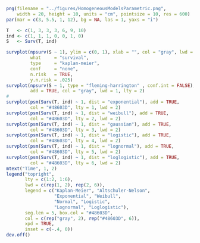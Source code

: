 ```r

png(filename = "../figures/HomogeneousModelsParametric.png", 
    width = 20, height = 10, units = "cm", pointsize = 10, res = 600)
par(mar = c(3, 5.5, 1, 12), bg = NA, las = 1, yaxs = "i")

T   <- c(1, 3, 3, 3, 6, 9, 10)
ind <- c(1, 1, 1, 0, 0, 1, 0)
S   <- Surv(T, ind)

survplot(npsurv(S ~ 1), ylim = c(0, 1), xlab = "", col = "gray", lwd = 1, lty = 1,  
         what     = "survival", 
         type     = "kaplan-meier", 
         conf     = "none", 
         n.risk   = TRUE, 
         y.n.risk = .025)
survplot(npsurv(S ~ 1, type = "fleming-harrington" , conf.int = FALSE), 
         add = TRUE, col = "gray", lwd = 1, lty = 2)
# 
survplot(psm(Surv(T, ind) ~ 1, dist = "exponential"), add = TRUE, 
         col = "#48603D", lty = 1, lwd = 2)
survplot(psm(Surv(T, ind) ~ 1, dist = "weibull"), add = TRUE, 
         col = "#48603D", lty = 2, lwd = 2)
survplot(psm(Surv(T, ind) ~ 1, dist = "gaussian"), add = TRUE, 
         col = "#48603D", lty = 3, lwd = 2)
survplot(psm(Surv(T, ind) ~ 1, dist = "logistic"), add = TRUE, 
         col = "#48603D", lty = 4, lwd = 2)
survplot(psm(Surv(T, ind) ~ 1, dist = "lognormal"), add = TRUE, 
         col = "#48603D", lty = 5, lwd = 2)
survplot(psm(Surv(T, ind) ~ 1, dist = "loglogistic"), add = TRUE, 
         col = "#48603D", lty = 6, lwd = 2)
mtext("Time", 1, 2)
legend("topright", 
       lty = c(1:2, 1:6), 
       lwd = c(rep(1, 2), rep(2, 6)), 
       legend = c("Kaplan-Meier", "Altschuler-Nelson", 
                  "Exponential", "Weibull", 
                  "Normal", "Logistic", 
                  "Lognormal", "Loglogistic"), 
       seg.len = 5, box.col = "#48603D", 
       col = c(rep("gray", 2), rep("#48603D", 6)), 
       xpd = TRUE, 
       inset = c(-.4, 0))
dev.off()
```
